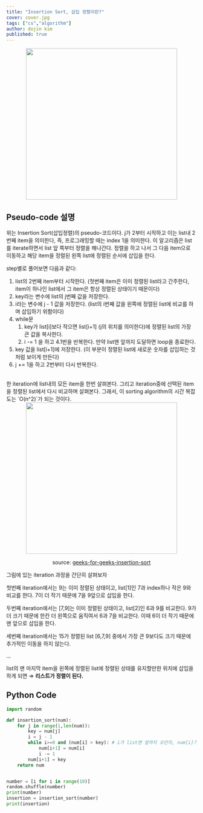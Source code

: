```yaml
---
title: "Insertion Sort, 삽입 정렬이란?"
cover: cover.jpg
tags: ["cs","algorithm"]
author: dojin kim
published: true
---
```


<div align="center">
<img src="./insertion_sort_pseudo.png" style="width:400px"/>
</div>

## Pseudo-code 설명
위는 Insertion Sort(삽입정렬)의 pseudo-코드이다. j가 2부터 시작하고 이는 list내 2번째 item을 의미한다, 즉, 프로그래밍할 때는 index 1을 의미한다. 이 알고리즘은 list를 iterate하면서 list 앞 쪽부터 정렬을 해나간다. 정렬을 하고 나서 그 다음 item으로 이동하고 해당 item을 정렬된 왼쪽 list에 정렬된 순서에 삽입을 한다. <br/>

step별로 풀어보면 다음과 같다:

1. list의 2번째 item부터 시작한다. (첫번째 item은 이미 정렬된 list라고 간주한다, item이 하나인 list에서 그 item은 항상 정렬된 상태이기 때문이다)
2. key라는 변수에 list의 j번째 값을 저장한다.
3. i라는 변수에 j - 1 값을 저장한다. (list의 i번째 값을 왼쪽에 정렬된 list에 비교를 하며 삽입하기 위함이다)
4. while문
    1. key가 list[i]보다 작으면 list[i+1] (j의 위치를 의미한다)에 정렬된 list의 가장 큰 값을 복사한다.
    2. i -= 1 을 하고 4.1번을 반복한다. 만약 list맨 앞까지 도달하면 loop을 종료한다.
5. key 값을 list[i+1]에 저장한다. (이 부분이 정렬된 list에 새로운 숫자를 삽입하는 것처럼 보이게 만든다)
6. j += 1을 하고 2번부터 다시 반복한다.

<br/>
한 iteration에 list내의 모든 item을 한번 살펴본다. 그리고 iteration중에 선택된 item을 정렬된 list에서 다시 비교하며 살펴본다. 그래서, 이 sorting algorithm의 시간 복잡도는 `O(n^2)`가 되는 것이다.


<div align="center">
<img src="./insertion_sort.png" style="width:400px"/>
</div>

<div align="center">

source: <a href="https://www.geeksforgeeks.org/recursive-insertion-sort/">geeks-for-geeks-insertion-sort</a>

</div>


그림에 있는 iteration 과정을 간단히 살펴보자

첫번째 iteration에서는 9는 이미 정렬된 상태이고, list[1]인 7과 index하나 작은 9와 비교를 한다. 7이 더 작기 때문에 7을 9앞으로 삽입을 한다. 

두번째 iteration에서는 [7,9]는 이미 정렬된 상태이고, list[2]인 6과 9를 비교한다. 9가 더 크기 때문에 한칸 더 왼쪽으로 움직여서 6과 7을 비교한다. 이때 6이 더 작기 때문에 맨 앞으로 삽입을 한다. 

세번째 iteration에서는 15가 정렬된 list [6,7,9] 중에서 가장 큰 9보다도 크기 때문에 추가적인 이동을 하지 않는다. 

...

list의 맨 마지막 item을 왼쪽에 정렬된 list에 정렬된 상태를 유지할만한 위치에 삽입을 하게 되면 ⇒ **리스트가 정렬이 된다.**


## Python Code

```python
import random

def insertion_sort(num):
    for j in range(1,len(num)):
        key = num[j] 
        i = j - 1
        while i>=0 and (num[i] > key): # i가 list맨 앞까지 오던지, num[i]가 위에 저장된 num[j]보다 작으면 loop빠져 나온다.
            num[i+1] = num[i]
            i -= 1
        num[i+1] = key
    return num


number = [i for i in range(10)]
random.shuffle(number)
print(number)
insertion = insertion_sort(number)
print(insertion)
```
